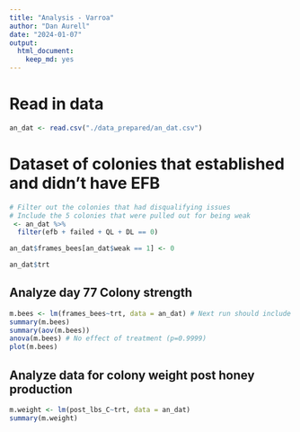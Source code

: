 ```yaml
---
title: "Analysis - Varroa"
author: "Dan Aurell"
date: "2024-01-07"
output:   
  html_document: 
    keep_md: yes
---
```


# Read in data

```r
an_dat <- read.csv("./data_prepared/an_dat.csv")
```


# Dataset of colonies that established and didn't have EFB
```r
# Filter out the colonies that had disqualifying issues
# Include the 5 colonies that were pulled out for being weak
 <- an_dat %>% 
  filter(efb + failed + QL + DL == 0)

an_dat$frames_bees[an_dat$weak == 1] <- 0

an_dat$trt
```



## Analyze day 77 Colony strength

```r
m.bees <- lm(frames_bees~trt, data = an_dat) # Next run should include a yard level random effect
summary(m.bees)
summary(aov(m.bees))
anova(m.bees) # No effect of treatment (p=0.9999)
plot(m.bees)
```

## Analyze data for colony weight post honey production

```r
m.weight <- lm(post_lbs_C~trt, data = an_dat)
summary(m.weight)
```




